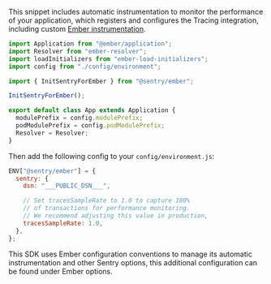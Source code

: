 This snippet includes automatic instrumentation to monitor the performance of your application, which registers and configures the Tracing integration, including custom [Ember instrumentation](./configuration/ember-options/).

```javascript
import Application from "@ember/application";
import Resolver from "ember-resolver";
import loadInitializers from "ember-load-initializers";
import config from "./config/environment";

import { InitSentryForEmber } from "@sentry/ember";

InitSentryForEmber();

export default class App extends Application {
  modulePrefix = config.modulePrefix;
  podModulePrefix = config.podModulePrefix;
  Resolver = Resolver;
}
```

Then add the following config to your `config/environment.js`:

```javascript
ENV["@sentry/ember"] = {
  sentry: {
    dsn: "___PUBLIC_DSN___",

    // Set tracesSampleRate to 1.0 to capture 100%
    // of transactions for performance monitoring.
    // We recommend adjusting this value in production,
    tracesSampleRate: 1.0,
  },
};
```

<Note>

This SDK uses Ember configuration conventions to manage its automatic instrumentation and other Sentry options, this additional configuration can be found under <PlatformLink to="/configuration/ember-options/">Ember options</PlatformLink>.

</Note>
